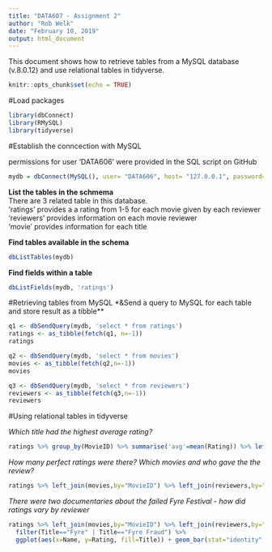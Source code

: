 ---
title: "DATA607 - Assignment 2"
author: "Rob Welk"
date: "February 10, 2019"
output: html_document
---
This document shows how to retrieve tables from a MySQL database (v.8.0.12) and use relational tables in tidyverse.  

```{r setup, include=FALSE}
knitr::opts_chunk$set(echo = TRUE)
```

#Load packages
```{r load-needed-packages, eval=T, message=FALSE}
library(dbConnect)
library(RMySQL)
library(tidyverse)
```


#Establish the conncection with MySQL

permissions for user 'DATA606' were provided in the SQL script on GitHub
```{r connect, eval=T}
mydb = dbConnect(MySQL(), user= "DATA606", host= "127.0.0.1", password= "abc123", dbname= "movie ratings", port=3306)
```

**List the tables in the schmema**   
There are 3 related table in this database.  
'ratings' provides a a rating from 1-5 for each movie given by each reviewer  
'reviewers' provides information on each movie reviewer  
'movie' provides information for each title  

**Find tables available in the schema**  
```{r, eval=T}

dbListTables(mydb)
```

**Find fields within a table**
```{r, eval=TRUE}
dbListFields(mydb, 'ratings') 
```

#Retrieving tables from MySQL
*&Send a query to MySQL for each table and store result as a tibble**
```{r,eval=T}
q1 <- dbSendQuery(mydb, 'select * from ratings')
ratings <- as_tibble(fetch(q1, n=-1))
ratings

q2 <- dbSendQuery(mydb, 'select * from movies')
movies <- as_tibble(fetch(q2,n=-1))
movies

q3 <- dbSendQuery(mydb, 'select * from reviewers')
reviewers <- as_tibble(fetch(q3,n=-1))
reviewers
```

#Using relational tables in tidyverse  

*Which title had the highest average rating?*
```{r}
ratings %>% group_by(MovieID) %>% summarise('avg'=mean(Rating)) %>% left_join(movies, by="MovieID") %>% filter(avg==max(avg)) %>% select(Title)
```

*How many perfect ratings were there? Which movies and who gave the the review?*
```{r}
ratings %>% left_join(movies,by="MovieID") %>% left_join(reviewers,by="ReviewerID") %>% filter(Rating==5) %>% select(Rating,Title,Name) %>% arrange(Title)
```

*There were two documentaries about the failed Fyre Festival - how did ratings vary by reviewer*
```{r, eval=TRUE}
ratings %>% left_join(movies,by="MovieID") %>% left_join(reviewers,by="ReviewerID") %>% 
  filter(Title=="Fyre" | Title=="Fyre Fraud") %>%
  ggplot(aes(x=Name, y=Rating, fill=Title)) + geom_bar(stat="identity", position='dodge')
```


